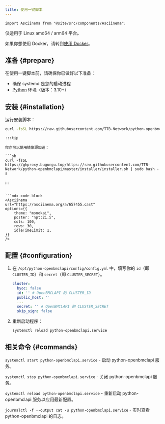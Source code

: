 ```yaml
---
title: 使用一键脚本
---
```


```mdx-code-block
import Asciinema from "@site/src/components/Asciinema";
```

仅适用于 Linux amd64 / arm64 平台。

如果你想使用 Docker，请转到[使用 Docker](/docs/use-docker)。

## 准备 {#prepare}

在使用一键脚本前，请确保你已做好以下准备：

- 确保 systemd 是您的启动进程
- [Python](https://www.python.org/) 环境（版本：3.10+）

## 安装 {#installation}

运行安装脚本：

```sh
curl -fsSL https://raw.githubusercontent.com/TTB-Network/python-openbmclapi/master/installer/installer.sh | sudo bash -s
```

```mdx-code-block
:::tip

你亦可以使用镜像源加速：

```sh
curl -fsSL https://ghproxy.bugungu.top/https://raw.githubusercontent.com/TTB-Network/python-openbmclapi/master/installer/installer.sh | sudo bash -s
```

:::
```

```mdx-code-block
<Asciinema
url="https://asciinema.org/a/657455.cast"
options={{
    theme: "monokai",
    poster: "npt:21.5",
    cols: 100,
    rows: 30,
    idleTimeLimit: 1,
}}
/>
```


## 配置 {#configuration}

1. 在 `/opt/python-openbmclapi/config/config.yml` 中，填写你的 `id`（即 `CLUSTER_ID`）和 `secret`（即 `CLUSTER_SECRET`）。

    ```yml title="/opt/python-openbmclapi/config/config.yml" {3,6}
    cluster:
      byoc: false
      id: '' # OpenBMCLAPI 的 CLUSTER_ID
      public_host: ''
      ...
      secret: '' # OpenBMCLAPI 的 CLUSTER_SECRET
      skip_sign: false
    ```

2. 重新启动程序：

    ```sh
    systemctl reload python-openbmclapi.service
    ```

## 相关命令 {#commands}

`systemctl start python-openbmclapi.service` - 启动 python-openbmclapi 服务。

`systemctl stop python-openbmclapi.service` - 关闭 python-openbmclapi 服务。

`systemctl reload python-openbmclapi.service` - 重新启动 python-openbmclapi 服务以应用最新配置。

`journalctl -f --output cat -u python-openbmclapi.service` - 实时查看 python-openbmclapi 的日志。
